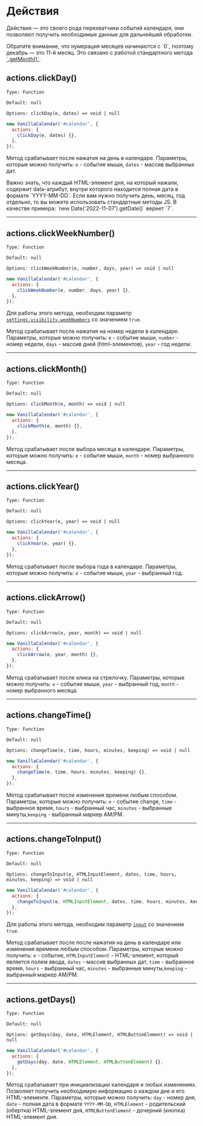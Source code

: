 

# Действия

Действия — это своего рода перехватчики событий календаря, они позволяют получить необходимые данные для дальнейшей обработки.

<Info>
  Обратите внимание, что нумерация месяцев начинаются с `0`, поэтому декабрь — это 11-й месяц. Это связано с работой стандартного метода <a href="https://developer.mozilla.org/en-US/docs/Web/JavaScript/Reference/Global_Objects/Date/getMonth" target="_blank" rel="nofollow noreferrer">`.getMonth()`</a>.
</Info>

## actions.clickDay()

`Type: Function`

`Default: null`

`Options: clickDay(e, dates) => void | null`

```js
new VanillaCalendar('#calendar', {
  actions: {
    clickDay(e, dates) {},
  },
});
```

Метод срабатывает после нажатия на день в календаре. Параметры, которые можно получить: `e` - событие мыши, `dates` - массив выбранных дат.

<Info>
  Важно знать, что каждый HTML-элемент дня, на который нажали, содержит data-атрибут, внутри которого находится полная дата в формате `YYYY-MM-DD`.
  Если вам нужно получить день, месяц, год отдельно, то вы можете использовать стандартные методы JS.
  В качестве примера: `new Date('2022-11-07').getDate()` вернет `7`.
</Info>

---

## actions.clickWeekNumber()

`Type: Function`

`Default: null`

`Options: clickWeekNumber(e, number, days, year) => void | null`

```js
new VanillaCalendar('#calendar', {
  actions: {
    clickWeekNumber(e, number, days, year) {},
  },
});
```

Для работы этого метода, необходим параметр <a href="/docs/reference/additionally/settings#visibility-weeknumbers">`settings.visibility.weekNumbers`</a> со значением `true`.

Метод срабатывает после нажатия на номер недели в календаре. Параметры, которые можно получить: `e` - событие мыши, `number` - номер недели, `days` - массив дней (html-элементов), `year` - год недели.

---

## actions.clickMonth()

`Type: Function`

`Default: null`

`Options: clickMonth(e, month) => void | null`

```js
new VanillaCalendar('#calendar', {
  actions: {
    clickMonth(e, month) {},
  },
});
```

Метод срабатывает после выбора месяца в календаре. Параметры, которые можно получить: `e` - событие мыши, `month` - номер выбранного месяца.

---

## actions.clickYear()

`Type: Function`

`Default: null`

`Options: clickYear(e, year) => void | null`

```js
new VanillaCalendar('#calendar', {
  actions: {
    clickYear(e, year) {},
  },
});
```

Метод срабатывает после выбора года в календаре. Параметры, которые можно получить: `e` - событие мыши, `year` - выбранный год.

---

## actions.clickArrow()

`Type: Function`

`Default: null`

`Options: clickArrow(e, year, month) => void | null`

```js
new VanillaCalendar('#calendar', {
  actions: {
    clickArrow(e, year, month) {},
  },
});
```

Метод срабатывает после клика на стрелочку. Параметры, которые можно получить: `e` - событие мыши, `year` - выбранный год, `month` - номер выбранного месяца.

---

## actions.changeTime()

`Type: Function`

`Default: null`

`Options: changeTime(e, time, hours, minutes, keeping) => void | null`

```js
new VanillaCalendar('#calendar', {
  actions: {
    changeTime(e, time, hours, minutes, keeping) {},
  },
});
```

Метод срабатывает после изменения времени любым способом. Параметры, которые можно получить: `e` - событие change, `time` - выбранное время, `hours` - выбранный час, `minutes` - выбранные минуты,`keeping` - выбранный маркер AM/PM.

---

## actions.changeToInput()

`Type: Function`

`Default: null`

`Options: changeToInput(e, HTMLInputElement, dates, time, hours, minutes, keeping) => void | null`

```js
new VanillaCalendar('#calendar', {
  actions: {
    changeToInput(e, HTMLInputElement, dates, time, hours, minutes, keeping) {},
  },
});
```
Для работы этого метода, необходим параметр <a href="/docs/reference/main/main-settings#input">`input`</a> со значением `true`.

Метод срабатывает после после нажатия на день в календаре или изменения времени любым способом.
Параметры, которые можно получить: `e` - событие, `HTMLInputElement` - HTML-элемент, который является полем ввода, `dates` - массив выбранных дат, `time` - выбранное время, `hours` - выбранный час, `minutes` - выбранные минуты,`keeping` - выбранный маркер AM/PM.

---

## actions.getDays()

`Type: Function`

`Default: null`

`Options: getDays(day, date, HTMLElement, HTMLButtonElement) => void | null`

```js
new VanillaCalendar('#calendar', {
  actions: {
    getDays(day, date, HTMLElement, HTMLButtonElement) {},
  },
});
```

Метод срабатывает при инициализации календаря и любых изменениях. Позволяет получить необходимую информацию о каждом дне и его HTML-элементе.
Параметры, которые можно получить: `day` - номер дня, `date` - полная дата в формате `YYYY-MM-DD`, `HTMLElement` - родительский (обертка) HTML-элемент дня, `HTMLButtonElement` - дочерний (кнопка) HTML-элемент дня.
